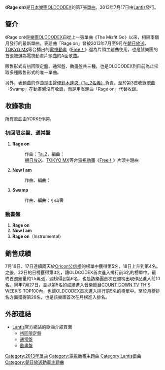 {{unreferenced|time=2013-07-25T18:22:18+00:00}}
{{Infobox Single
| Name            =  Rage on
| Artist          = [[OLDCODEX|OLDCODEX]]
| Album           = {{link-ja|A Silent, within The Roar|A Silent, within The Roar}}
| A-side          =
| B-side          = Now I am <br />Swamp
| Released        = 2013年7月17日
| Format          = [[單曲|12cm單曲]]
| Recorded        = 
| Genre           = [[日本流行音樂|J-POP]]（[[動畫歌曲|動畫歌曲]]）
| Label           = [[Lantis|Lantis]]<br/ >LACM-34109（初回限定盤）<br/ >LACM-14109（通常盤）<br/ >LACM-14110（動畫盤）
| Writer          = [[aiko|aiko]]
| Producer        = YORKE.（作詞）<br />[[鈴木達央|Ta_2]]（作曲#1）<br/ >{{link-ja|eba (作曲家)|eba (作曲家)|eba}}（作曲#2）<br/ >小山壽（作曲#3） 
| Certification   =
| Chart position  = * 週榜第6名、日榜第3名{{smaller|（[[Oricon公信榜|Oricon]]）}}
* 第26名{{smaller|（[[Japan_Hot_100|Billboard JAPAN HOT 100]]）}}
* 第9名{{smaller|（{{link-ja|Sound Scan|サウンドスキャンジャパン}}）}}
| Last single     = {{link-ja|The Misfit Go|The Misfit Go}}<br />（2013年）
| This single     = '''Rage on'''<br />（2013年）
| Next single     = {{link-ja|WALK (OLDCODEX單曲)|WALK (OLDCODEXの曲)|WALK}}<br />（2013年）
| Misc = {{External music video|{{YouTube|P8JV2xnyJ9Q|Official Video OLDCODEX - Rage on - }}
{{Extra track listing
| Album      = A Silent, within The Roar
| Type       = studio
| prev_track = Frame in Flame
| prev_no    = 3
| this_track = '''Rage on'''
| track_no   = 4
| next_track = WALK
| next_no    = 5}}}}
}}
《'''Rage on'''》是[[日本|日本]][[樂團|樂團]][[OLDCODEX|OLDCODEX]]的第7張[[單曲|單曲]]。2013年7月17日由[[Lantis|Lantis]]發行。

== 簡介 ==
《Rage on》是[[樂團|樂團]][[OLDCODEX|OLDCODEX]]自從上一張單曲《The Misfit Go》以來，相隔兩個月發行的最新單曲。表題曲「Rage on」曾被2013年7月至9月在[[朝日放送|朝日放送]]、[[東京都會電視台|TOKYO MX]]等台播出的[[電視動畫|電視動畫]]《[[Free!|Free！]]》選為片頭主題曲使用，也是該樂團的首張被選為電視動畫片頭曲的A面歌曲。

販售形式有初回限定盤、通常盤、動畫盤共三種，也是OLDCODEX到目前為止採取多種販售形式的唯一單曲。

另外，表題曲的作曲是由聲優[[鈴木達央|鈴木達央（Ta_2名義）]]負責。至於第3首收錄歌曲「Swamp」在動畫盤沒有收錄，而是用表題曲「Rage on」代替收錄。

== 收錄歌曲 ==
所有歌曲由YORKE作詞。
=== 初回限定盤、通常盤 ===
# '''Rage on'''
#: 作曲：[[鈴木達央|Ta_2]]，編曲：{{link-ja|下畑"Rio"良介|下畑良介}}
#: [[朝日放送|朝日放送]]、[[東京都會電視台|TOKYO MX]]等台[[電視動畫|電視動畫]]《[[Free!|Free！]]》片頭主題曲
# '''Now I am'''
#: 作曲、編曲：{{link-ja|eba (作曲家)|eba (作曲家)|eba}}
# '''Swamp'''
#: 作曲、編曲：小山壽

=== 動畫盤 ===
# '''Rage on'''
# '''Now I am'''
# '''Rage on'''（Instrumental）

== 銷售成績 ==
7月16日、17日連續兩天於[[Oricon公信榜|Oricon公信榜]]的榜單中獲得第5名，18日上升到第4名。之後，22日的日榜獲得第3名，讓OLDCODEX首次進入排行前3名的榜單中。最終首週銷量約1.5萬張，週榜得到第6名，也是該樂團首次在週榜出現作品進入前10名。同年7月27日，並以第5名的成績進入音樂節目[[COUNT_DOWN_TV|COUNT DOWN TV]] THIS WEEK'S TOP100內，也讓OLDCODEX首次進入排行前5名的榜單中。至於月榜排名方面獲得第26名，也是該樂團首次在月榜進入排名。

== 外部連結 ==
* [[Lantis|Lantis]]官方網站的歌曲介紹頁面
** [http://lantis.jp/release-item2.php?id=8ce44f6195bc0dd7fffb2bde1988c322 初回限定盤] {{Wayback|url=http://lantis.jp/release-item2.php?id=8ce44f6195bc0dd7fffb2bde1988c322 |date=20140820071049 }} {{ja icon}}
** [http://lantis.jp/release-item2.php?id=71aba45aa4a189df6be663e0924c1d8c 通常盤] {{Wayback|url=http://lantis.jp/release-item2.php?id=71aba45aa4a189df6be663e0924c1d8c |date=20140820071040 }} {{ja icon}}
** [http://lantis.jp/release-item2.php?id=fb2f0f9bf2275583d5409783a42a55ad 動畫盤] {{Wayback|url=http://lantis.jp/release-item2.php?id=fb2f0f9bf2275583d5409783a42a55ad |date=20130929023231 }} {{ja icon}}

{{DEFAULTSORT:Rage on}}
[[Category:2013年單曲|Category:2013年單曲]]
[[Category:電視動畫主題曲|Category:電視動畫主題曲]]
[[Category:Lantis單曲|Category:Lantis單曲]]
[[Category:朝日放送動畫主題曲|Category:朝日放送動畫主題曲]]